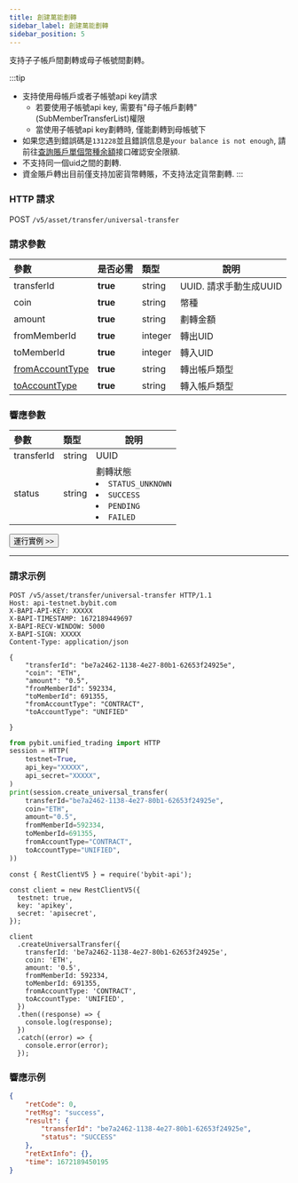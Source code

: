 ```yaml
---
title: 創建萬能劃轉
sidebar_label: 創建萬能劃轉
sidebar_position: 5
---
```


支持子子帳戶間劃轉或母子帳號間劃轉。

:::tip
* 支持使用母帳戶或者子帳號api key請求<ul><li>若要使用子帳號api key, 需要有"母子帳戶劃轉"(SubMemberTransferList)權限</li><li>當使用子帳號api key劃轉時, 僅能劃轉到母帳號下</li></ul>
* 如果您遇到錯誤碼是`131228`並且錯誤信息是`your balance is not enough`, 請前往[查詢賬戶單個幣種余額](../balance/account-coin-balance#)接口確認安全限額.
* 不支持同一個uid之間的劃轉.
* 資金賬戶轉出目前僅支持加密貨幣轉賬，不支持法定貨幣劃轉.
:::

### HTTP 請求
POST `/v5/asset/transfer/universal-transfer`

### 請求參數
| 參數 | 是否必需 | 類型 | 說明|
|:----- |:-------|:-----|------ |
|transferId |**true** |string |UUID. 請求手動生成UUID |
|coin |**true** |string |幣種 |
|amount |**true** |string |劃轉金額 |
|fromMemberId |**true** |integer |轉出UID |
|toMemberId |**true** |integer |轉入UID |
|[fromAccountType](../../enum#accounttype) |**true** |string |轉出帳戶類型 |
|[toAccountType](../../enum#accounttype) |**true** |string |轉入帳戶類型 |

### 響應參數
| 參數 | 類型 | 說明|
|:----- |:-----|----- |
|transferId |string|UUID |
|status |string|劃轉狀態 <li>`STATUS_UNKNOWN`</li><li>`SUCCESS`</li><li>`PENDING`</li><li>`FAILED`</li> |

<a href="/api-explorer/v5/asset/unitransfer"><Button>運行實例 >></Button></a>

---

### 請求示例

<Tabs groupId="programming-languages">
<TabItem value="http" label="HTTP">

```http
POST /v5/asset/transfer/universal-transfer HTTP/1.1
Host: api-testnet.bybit.com
X-BAPI-API-KEY: XXXXX
X-BAPI-TIMESTAMP: 1672189449697
X-BAPI-RECV-WINDOW: 5000
X-BAPI-SIGN: XXXXX
Content-Type: application/json

{
    "transferId": "be7a2462-1138-4e27-80b1-62653f24925e",
    "coin": "ETH",
    "amount": "0.5",
    "fromMemberId": 592334,
    "toMemberId": 691355,
    "fromAccountType": "CONTRACT",
    "toAccountType": "UNIFIED"

}
```

</TabItem>
<TabItem value="python" label="Python">

```python
from pybit.unified_trading import HTTP
session = HTTP(
    testnet=True,
    api_key="XXXXX",
    api_secret="XXXXX",
)
print(session.create_universal_transfer(
    transferId="be7a2462-1138-4e27-80b1-62653f24925e",
    coin="ETH",
    amount="0.5",
    fromMemberId=592334,
    toMemberId=691355,
    fromAccountType="CONTRACT",
    toAccountType="UNIFIED",
))
```

</TabItem>

<TabItem value="Node" label="Node.js">

```n4js
const { RestClientV5 } = require('bybit-api');

const client = new RestClientV5({
  testnet: true,
  key: 'apikey',
  secret: 'apisecret',
});

client
  .createUniversalTransfer({
    transferId: 'be7a2462-1138-4e27-80b1-62653f24925e',
    coin: 'ETH',
    amount: '0.5',
    fromMemberId: 592334,
    toMemberId: 691355,
    fromAccountType: 'CONTRACT',
    toAccountType: 'UNIFIED',
  })
  .then((response) => {
    console.log(response);
  })
  .catch((error) => {
    console.error(error);
  });
```

</TabItem>
</Tabs>

### 響應示例

```json
{
    "retCode": 0,
    "retMsg": "success",
    "result": {
        "transferId": "be7a2462-1138-4e27-80b1-62653f24925e",
        "status": "SUCCESS"
    },
    "retExtInfo": {},
    "time": 1672189450195
}
```
